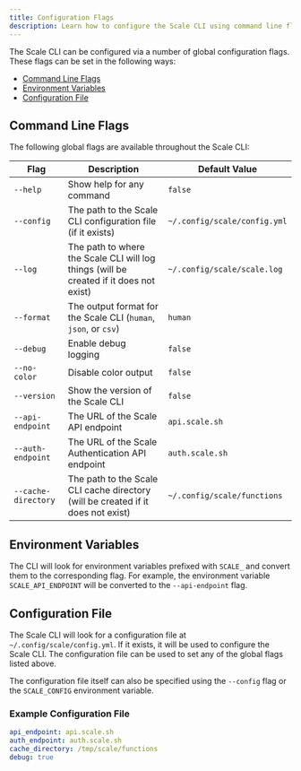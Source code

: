 ```yaml
---
title: Configuration Flags
description: Learn how to configure the Scale CLI using command line flags, environment variables, or a configuration file.
---
```


The Scale CLI can be configured via a number of global configuration flags. These flags can be set in the following ways:

  * [Command Line Flags](#command-line-flags)
  * [Environment Variables](#environment-variables)
  * [Configuration File](#configuration-file)

## Command Line Flags

The following global flags are available throughout the Scale CLI:

| Flag | Description | Default Value |
| --- | --- | --- |
| `--help` | Show help for any command | `false` |
| `--config` | The path to the Scale CLI configuration file (if it exists) | `~/.config/scale/config.yml` |
| `--log` | The path to where the Scale CLI will log things (will be created if it does not exist) | `~/.config/scale/scale.log` |
| `--format` | The output format for the Scale CLI (`human`, `json`, or `csv`) | `human` |
| `--debug` | Enable debug logging | `false` |
| `--no-color` | Disable color output | `false` |
| `--version` | Show the version of the Scale CLI | `false` |
| `--api-endpoint` | The URL of the Scale API endpoint | `api.scale.sh` |
| `--auth-endpoint` | The URL of the Scale Authentication API endpoint | `auth.scale.sh` |
| `--cache-directory` | The path to the Scale CLI cache directory (will be created if it does not exist) | `~/.config/scale/functions` |

## Environment Variables

The CLI will look for environment variables prefixed with `SCALE_` and convert them to the corresponding flag. For example, the environment variable `SCALE_API_ENDPOINT` will be converted to the `--api-endpoint` flag.

## Configuration File

The Scale CLI will look for a configuration file at `~/.config/scale/config.yml`. If it exists, it will be used to configure the Scale CLI. The configuration file can be used to set any of the global flags listed above.

The configuration file itself can also be specified using the `--config` flag or the `SCALE_CONFIG` environment variable.

### Example Configuration File

```yaml ~/.config/scale/config.yml
api_endpoint: api.scale.sh
auth_endpoint: auth.scale.sh
cache_directory: /tmp/scale/functions
debug: true
```